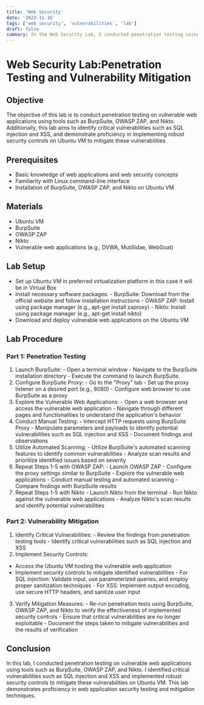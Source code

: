 ```yaml
---
title: 'Web Security'
date: '2023-11-16'
tags: ['web security', 'vulnerabilities', 'lab']
draft: false
summary: In the Web Security Lab, I conducted penetration testing using tools like BurpSuite, OWASP ZAP, and Nikto on vulnerable web applications. I identified critical vulnerabilities such as SQL injection and XSS and implemented robust security controls on Ubuntu VM to mitigate these risks.
---
```


# Web Security Lab:Penetration Testing and Vulnerability Mitigation


## Objective

The objective of this lab is to conduct penetration testing on vulnerable web applications
using tools such as BurpSuite, OWASP ZAP, and Nikto. Additionally, this lab aims to identify critical vulnerabilities such as
SQL injection and XSS, and demonstrate proficiency in implementing robust security
controls on Ubuntu VM to mitigate these vulnerabilities

## Prerequisites

* Basic knowledge of web applications and web security concepts
* Familiarity with Linux command-line interface
* Installation of BurpSuite, OWASP ZAP, and Nikto on Ubuntu VM

## Materials

* Ubuntu VM
* BurpSuite
* OWASP ZAP
* Nikto
* Vulnerable web applications (e.g., DVWA, Mutillidae, WebGoat)

## Lab Setup
- Set up Ubuntu VM in preferred virtualization platform in this case it will be in Virtual Box
- Install necessary software packages:
                 - BurpSuite: Download from the official website and follow installation instructions
                 - OWASP ZAP: Install using package manager (e.g., apt-get install zaproxy)
                 - Nikto: Install using package manager (e.g., apt-get install nikto)
- Download and deploy vulnerable web applications on the Ubuntu VM

## Lab Procedure

### Part 1: Penetration Testing
1. Launch BurpSuite:
            - Open a terminal window
            - Navigate to the BurpSuite installation directory
            - Execute the command to launch BurpSuite.
2. Configure BurpSuite Proxy:
            - Go to the "Proxy" tab
            - Set up the proxy listener on a desired port (e.g., 8080)
            - Configure web browser to use BurpSuite as a proxy
3. Explore the Vulnerable Web Applications:
            - Open a web browser and access the vulnerable web application
            - Navigate through different pages and functionalities to understand the application's behavior
4. Conduct Manual Testing:
            - Intercept HTTP requests using BurpSuite Proxy
            - Manipulate parameters and payloads to identify potential vulnerabilities such as SQL injection and XSS
            - Document findings and observations
5. Utilize Automated Scanning:
            - Utilize BurpSuite's automated scanning features to identify common vulnerabilities
            - Analyze scan results and prioritize identified issues based on severity
6. Repeat Steps 1-5 with OWASP ZAP:
            - Launch OWASP ZAP
            - Configure the proxy settings similar to BurpSuite
            - Explore the vulnerable web applications
            - Conduct manual testing and automated scanning
            - Compare findings with BurpSuite results
7. Repeat Steps 1-5 with Nikto
            - Launch Nikto from the terminal
            - Run Nikto against the vulnerable web applications
            - Analyze Nikto's scan results and identify potential vulnerabilities
### Part 2: Vulnerability Mitigation
1. Identify Critical Vulnerabilities:
            - Review the findings from penetration testing tools
            - Identify critical vulnerabilities such as SQL injection and XSS
2. Implement Security Controls:
- Access the Ubuntu VM hosting the vulnerable web application
- Implement security controls to mitigate identified vulnerabilities
            - For SQL injection: Validate input, use parameterized queries, and employ proper sanitization techniques
            - For XSS: Implement output encoding, use secure HTTP headers, and sanitize user input
3. Verify Mitigation Measures:
            - Re-run penetration tests using BurpSuite, OWASP ZAP, and Nikto to verify the effectiveness of implemented security controls
            - Ensure that critical vulnerabilities are no longer exploitable
            - Document the steps taken to mitigate vulnerabilities and the results of verification

## Conclusion

In this lab, I conducted penetration testing on vulnerable web applications using tools such as BurpSuite, OWASP ZAP, and Nikto. 
I identified critical vulnerabilities such as SQL injection and XSS and implemented robust security controls to mitigate these vulnerabilities on Ubuntu VM. 
This lab demonstrates proficiency in web application security testing and mitigation techniques.



